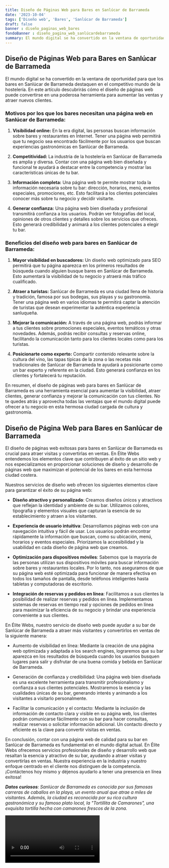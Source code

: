 ```yaml
---
title: Diseño de Páginas Web para Bares en Sanlúcar de Barrameda
date: '2023-10-04'
tags: ['Diseño web', 'Bares', 'Sanlúcar de Barrameda']
draft: false
banner : diseño_paginas_web_bares
fondoBanner : diseño_pagina_web_sanlúcardebarrameda
summary: El mundo digital se ha convertido en la ventana de oportunidad para que los bares en Sanlúcar de Barrameda destaquen en el competitivo mundo de la hostelería. En este artículo descubrirás cómo el diseño de páginas web puede convertirse en una poderosa herramienta para aumentar las ventas y atraer nuevos clientes.
---
```


## Diseño de Páginas Web para Bares en Sanlúcar de Barrameda

El mundo digital se ha convertido en la ventana de oportunidad para que los bares en Sanlúcar de Barrameda destaquen en el competitivo mundo de la hostelería. En este artículo descubrirás cómo el diseño de páginas web puede convertirse en una poderosa herramienta para aumentar las ventas y atraer nuevos clientes.

### Motivos por los que los bares necesitan una página web en Sanlúcar de Barrameda:

1. **Visibilidad online:** En la era digital, las personas buscan información sobre bares y restaurantes en Internet. Tener una página web permitirá que tu negocio sea encontrado fácilmente por los usuarios que buscan experiencias gastronómicas en Sanlúcar de Barrameda.

2. **Competitividad:** La industria de la hostelería en Sanlúcar de Barrameda es amplia y diversa. Contar con una página web bien diseñada y funcional te ayudará a destacar entre la competencia y mostrar las características únicas de tu bar.

3. **Información completa:** Una página web te permite mostrar toda la información necesaria sobre tu bar: dirección, horarios, menú, eventos especiales, promociones, etc. Esto facilitará a los clientes potenciales conocer más sobre tu negocio y decidir visitarte.

4. **Generar confianza:** Una página web bien diseñada y profesional transmitirá confianza a los usuarios. Podrán ver fotografías del local, opiniones de otros clientes y detalles sobre los servicios que ofreces. Esto generará credibilidad y animará a los clientes potenciales a elegir tu bar.

### Beneficios del diseño web para bares en Sanlúcar de Barrameda:

1. **Mayor visibilidad en buscadores:** Un diseño web optimizado para SEO permitirá que tu página aparezca en los primeros resultados de búsqueda cuando alguien busque bares en Sanlúcar de Barrameda. Esto aumentará la visibilidad de tu negocio y atraerá más tráfico cualificado.

2. **Atraer a turistas:** Sanlúcar de Barrameda es una ciudad llena de historia y tradición, famosa por sus bodegas, sus playas y su gastronomía. Tener una página web en varios idiomas te permitirá captar la atención de turistas que desean experimentar la auténtica experiencia sanluqueña.

3. **Mejorar la comunicación:** A través de una página web, podrás informar a tus clientes sobre promociones especiales, eventos temáticos y otras novedades. Además, podrás recibir consultas y reservas online, facilitando la comunicación tanto para los clientes locales como para los turistas.

4. **Posicionarte como experto:** Compartir contenido relevante sobre la cultura del vino, las tapas típicas de la zona o las recetas más tradicionales de Sanlúcar de Barrameda te ayudará a posicionarte como un bar experto y referente en la ciudad. Esto generará confianza en los clientes y fortalecerá tu reputación.

En resumen, el diseño de páginas web para bares en Sanlúcar de Barrameda es una herramienta esencial para aumentar la visibilidad, atraer clientes, generar confianza y mejorar la comunicación con tus clientes. No te quedes atrás y aprovecha todas las ventajas que el mundo digital puede ofrecer a tu negocio en esta hermosa ciudad cargada de cultura y gastronomía.

<GifSeo />

<Cta />

## Diseño de Página Web para Bares en Sanlúcar de Barrameda

El diseño de páginas web exitosas para bares en Sanlúcar de Barrameda es crucial para atraer visitas y convertirlas en ventas. En Élite Webs entendemos los elementos clave que contribuyen al éxito de un sitio web y nos especializamos en proporcionar soluciones de diseño y desarrollo de páginas web que maximizan el potencial de los bares en esta hermosa ciudad costera.

Nuestros servicios de diseño web ofrecen los siguientes elementos clave para garantizar el éxito de su página web:

- **Diseño atractivo y personalizado**: Creamos diseños únicos y atractivos que reflejan la identidad y ambiente de su bar. Utilizamos colores, tipografía y elementos visuales que capturan la esencia de su establecimiento y atraen a los visitantes.

- **Experiencia de usuario intuitiva**: Desarrollamos páginas web con una navegación intuitiva y fácil de usar. Los usuarios podrán encontrar rápidamente la información que buscan, como su ubicación, menú, horarios y eventos especiales. Priorizamos la accesibilidad y la usabilidad en cada diseño de página web que creamos.

- **Optimización para dispositivos móviles**: Sabemos que la mayoría de las personas utilizan sus dispositivos móviles para buscar información sobre bares y restaurantes locales. Por lo tanto, nos aseguramos de que su página web esté optimizada para funcionar de manera efectiva en todos los tamaños de pantalla, desde teléfonos inteligentes hasta tabletas y computadoras de escritorio.

- **Integración de reservas y pedidos en línea**: Facilitamos a sus clientes la posibilidad de realizar reservas y pedidos en línea. Implementamos sistemas de reservas en tiempo real y opciones de pedidos en línea para maximizar la eficiencia de su negocio y brindar una experiencia conveniente a sus clientes.

En Élite Webs, nuestro servicio de diseño web puede ayudar a su bar de Sanlúcar de Barrameda a atraer más visitantes y convertirlos en ventas de la siguiente manera:

- Aumento de visibilidad en línea: Mediante la creación de una página web optimizada y adaptada a los search engines, lograremos que su bar aparezca en los resultados de búsqueda cuando los usuarios busquen lugares para salir y disfrutar de una buena comida y bebida en Sanlúcar de Barrameda.

- Generación de confianza y credibilidad: Una página web bien diseñada es una excelente herramienta para transmitir profesionalismo y confianza a sus clientes potenciales. Mostraremos la esencia y las cualidades únicas de su bar, generando interés y animando a los visitantes a visitarlo personalmente.

- Facilitar la comunicación y el contacto: Mediante la inclusión de información de contacto clara y visible en su página web, los clientes podrán comunicarse fácilmente con su bar para hacer consultas, realizar reservas o solicitar información adicional. Un contacto directo y eficiente es la clave para convertir visitas en ventas.

En conclusión, contar con una página web de calidad para su bar en Sanlúcar de Barrameda es fundamental en el mundo digital actual. En Élite Webs ofrecemos servicios profesionales de diseño y desarrollo web que resaltan la esencia y atractivo de su bar, ayudando a atraer visitas y convertirlas en ventas. Nuestra experiencia en la industria y nuestro enfoque centrado en el cliente nos distinguen de la competencia. ¡Contáctenos hoy mismo y déjenos ayudarlo a tener una presencia en línea exitosa!

_**Datos curiosos**: Sanlúcar de Barrameda es conocida por sus famosas carreras de caballos en la playa, un evento anual que atrae a miles de visitantes. Además, la ciudad es reconocida por su rica cultura gastronómica y su famoso plato local, la "Tortillita de Camarones", una exquisita tortilla hecha con camarones frescos de la zona._

<Video />

<CtaBot job='Bares' city='Sanlúcar de Barrameda'/>

<Gmaps query='Sanlúcar de Barrameda+españa+maps' />